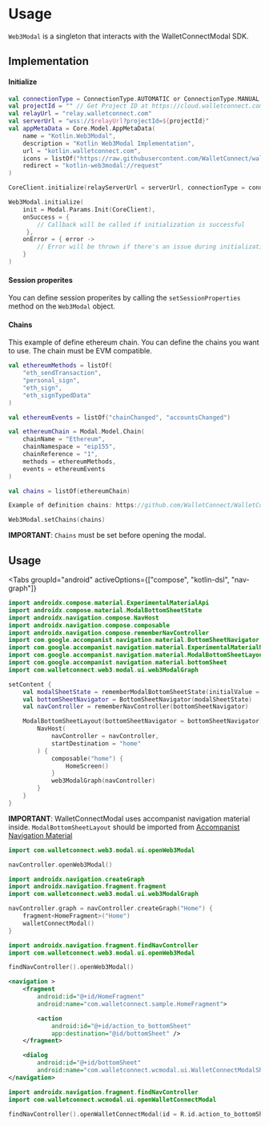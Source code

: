 
# Usage

`Web3Modal` is a singleton that interacts with the WalletConnectModal SDK.

## Implementation

#### Initialize

```kotlin
val connectionType = ConnectionType.AUTOMATIC or ConnectionType.MANUAL
val projectId = "" // Get Project ID at https://cloud.walletconnect.com/
val relayUrl = "relay.walletconnect.com"
val serverUrl = "wss://$relayUrl?projectId=${projectId}"
val appMetaData = Core.Model.AppMetaData(
    name = "Kotlin.Web3Modal",
    description = "Kotlin Web3Modal Implementation",
    url = "kotlin.walletconnect.com",
    icons = listOf("https://raw.githubusercontent.com/WalletConnect/walletconnect-assets/master/Icon/Gradient/Icon.png"),
    redirect = "kotlin-web3modal://request"
)

CoreClient.initialize(relayServerUrl = serverUrl, connectionType = connectionType, application = this, metaData = appMetaData)

Web3Modal.initialize(
    init = Modal.Params.Init(CoreClient),
    onSuccess = {
        // Callback will be called if initialization is successful
     },
    onError = { error ->
        // Error will be thrown if there's an issue during initialization
    }
)
```

#### Session properites

You can define session properites by calling the `setSessionProperties` method on the `Web3Modal` object.

#### Chains

This example of define ethereum chain. You can define the chains you want to use. The chain must be EVM compatible.

```kotlin
val ethereumMethods = listOf(
    "eth_sendTransaction",
    "personal_sign",
    "eth_sign",
    "eth_signTypedData"
)

val ethereumEvents = listOf("chainChanged", "accountsChanged")

val ethereumChain = Modal.Model.Chain(
    chainName = "Ethereum",
    chainNamespace = "eip155",
    chainReference = "1",
    methods = ethereumMethods,
    events = ethereumEvents
)

val chains = listOf(ethereumChain)

Example of definition chains: https://github.com/WalletConnect/WalletConnectKotlinV2/blob/develop/sample/modal/src/main/kotlin/com/walletconnect/sample/modal/Chains.kt

Web3Modal.setChains(chains)
```

**IMPORTANT**: `Chains` must be set before opening the modal.

## Usage

<Tabs
    groupId="android"
    activeOptions={["compose", "kotlin-dsl", "nav-graph"]}
>
<TabItem value="compose" label="Compose">

```kotlin
import androidx.compose.material.ExperimentalMaterialApi
import androidx.compose.material.ModalBottomSheetState
import androidx.navigation.compose.NavHost
import androidx.navigation.compose.composable
import androidx.navigation.compose.rememberNavController
import com.google.accompanist.navigation.material.BottomSheetNavigator
import com.google.accompanist.navigation.material.ExperimentalMaterialNavigationApi
import com.google.accompanist.navigation.material.ModalBottomSheetLayout
import com.google.accompanist.navigation.material.bottomSheet
import com.walletconnect.web3.modal.ui.web3ModalGraph

setContent {
    val modalSheetState = rememberModalBottomSheetState(initialValue = ModalBottomSheetValue.Hidden, skipHalfExpanded = true)
    val bottomSheetNavigator = BottomSheetNavigator(modalSheetState)
    val navController = rememberNavController(bottomSheetNavigator)

    ModalBottomSheetLayout(bottomSheetNavigator = bottomSheetNavigator) {
        NavHost(
            navController = navController,
            startDestination = "home"
        ) {
            composable("home") {
                HomeScreen()
            }
            web3ModalGraph(navController)
        }
    }
}
```

**IMPORTANT**: WalletConnectModal uses accompanist navigation material inside. `ModalBottomSheetLayout` should be imported from [Accompanist Navigation Material](https://google.github.io/accompanist/navigation-material/)

```kotlin
import com.walletconnect.web3.modal.ui.openWeb3Modal

navController.openWeb3Modal()
```

</TabItem>

<TabItem value="kotlin-dsl" label="Kotlin DSL">

```kotlin
import androidx.navigation.createGraph
import androidx.navigation.fragment.fragment
import com.walletconnect.web3.modal.ui.web3ModalGraph

navController.graph = navController.createGraph("Home") {
    fragment<HomeFragment>("Home")
    walletConnectModal()
}
```

```kotlin
import androidx.navigation.fragment.findNavController
import com.walletconnect.web3.modal.ui.openWeb3Modal

findNavController().openWeb3Modal()
```
</TabItem>
<TabItem value="nav-graph" label="Nav graph">

```xml
<navigation >
    <fragment
        android:id="@+id/HomeFragment"
        android:name="com.walletconnect.sample.HomeFragment">

        <action
            android:id="@+id/action_to_bottomSheet"
            app:destination="@id/bottomSheet" />
    </fragment>

    <dialog
        android:id="@+id/bottomSheet"
        android:name="com.walletconnect.wcmodal.ui.WalletConnectModalSheet" />
</navigation>
```

```kotlin
import androidx.navigation.fragment.findNavController
import com.walletconnect.wcmodal.ui.openWalletConnectModal

findNavController().openWalletConnectModal(id = R.id.action_to_bottomSheet)
```
</TabItem>
</Tabs>
